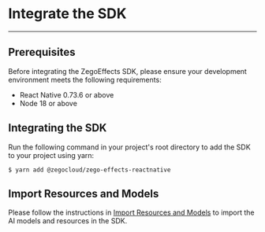# Integrate the SDK

---

## Prerequisites

Before integrating the ZegoEffects SDK, please ensure your development environment meets the following requirements:
- React Native 0.73.6 or above
- Node 18 or above

## Integrating the SDK

Run the following command in your project's root directory to add the SDK to your project using yarn:

```shell
$ yarn add @zegocloud/zego-effects-reactnative
```

## Import Resources and Models


Please follow the instructions in [Import Resources and Models](./import-resources-and-models.mdx) to import the AI models and resources in the SDK.
